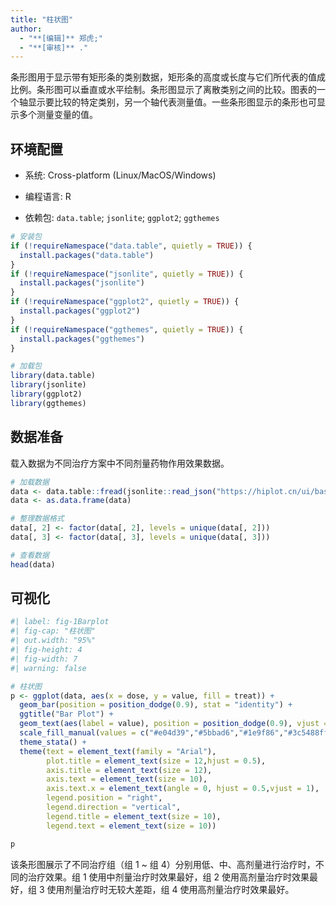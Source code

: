 ```yaml
---
title: "柱状图"
author:
  - "**[编辑]** 郑虎;"
  - "**[审核]** ."
---
```


条形图用于显示带有矩形条的类别数据，矩形条的高度或长度与它们所代表的值成比例。条形图可以垂直或水平绘制。条形图显示了离散类别之间的比较。图表的一个轴显示要比较的特定类别，另一个轴代表测量值。一些条形图显示的条形也可显示多个测量变量的值。

## 环境配置

-   系统: Cross-platform (Linux/MacOS/Windows)

-   编程语言: R

-   依赖包: `data.table`; `jsonlite`; `ggplot2`; `ggthemes`

```r
# 安装包
if (!requireNamespace("data.table", quietly = TRUE)) {
  install.packages("data.table")
}
if (!requireNamespace("jsonlite", quietly = TRUE)) {
  install.packages("jsonlite")
}
if (!requireNamespace("ggplot2", quietly = TRUE)) {
  install.packages("ggplot2")
}
if (!requireNamespace("ggthemes", quietly = TRUE)) {
  install.packages("ggthemes")
}

# 加载包
library(data.table)
library(jsonlite)
library(ggplot2)
library(ggthemes)
```

## 数据准备

载入数据为不同治疗方案中不同剂量药物作用效果数据。

```r
# 加载数据
data <- data.table::fread(jsonlite::read_json("https://hiplot.cn/ui/basic/barplot/data.json")$exampleData$textarea[[1]])
data <- as.data.frame(data)

# 整理数据格式
data[, 2] <- factor(data[, 2], levels = unique(data[, 2]))
data[, 3] <- factor(data[, 3], levels = unique(data[, 3]))

# 查看数据
head(data)
```

## 可视化

```r
#| label: fig-1Barplot
#| fig-cap: "柱状图"
#| out.width: "95%"
#| fig-height: 4
#| fig-width: 7
#| warning: false

# 柱状图
p <- ggplot(data, aes(x = dose, y = value, fill = treat)) +
  geom_bar(position = position_dodge(0.9), stat = "identity") +
  ggtitle("Bar Plot") +
  geom_text(aes(label = value), position = position_dodge(0.9), vjust = 1.5, color = "white", size = 3.5) +
  scale_fill_manual(values = c("#e04d39","#5bbad6","#1e9f86","#3c5488ff")) +
  theme_stata() +
  theme(text = element_text(family = "Arial"),
        plot.title = element_text(size = 12,hjust = 0.5),
        axis.title = element_text(size = 12),
        axis.text = element_text(size = 10),
        axis.text.x = element_text(angle = 0, hjust = 0.5,vjust = 1),
        legend.position = "right",
        legend.direction = "vertical",
        legend.title = element_text(size = 10),
        legend.text = element_text(size = 10))

p
```

该条形图展示了不同治疗组（组 1 ~ 组 4）分别用低、中、高剂量进行治疗时，不同的治疗效果。组 1 使用中剂量治疗时效果最好，组 2 使用高剂量治疗时效果最好，组 3 使用剂量治疗时无较大差距，组 4 使用高剂量治疗时效果最好。


